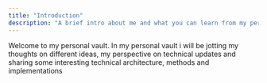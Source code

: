 ```yaml
---
title: "Introduction"
description: "A brief intro about me and what you can learn from my personal vault"
---
```


Welcome to my personal vault. In my personal vault i will be jotting my thoughts on different ideas, my perspective on technical updates and sharing some interesting technical architecture, methods and implementations
